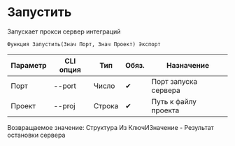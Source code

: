 ﻿---
sidebar_position: 6
---


# Запустить
 Запускает прокси сервер интеграций



`Функция Запустить(Знач Порт, Знач Проект) Экспорт`

  | Параметр | CLI опция | Тип | Обяз. | Назначение |
  |-|-|-|-|-|
  | Порт | --port | Число | &#x2714; | Порт запуска сервера |
  | Проект | --proj | Строка | &#x2714; | Путь к файлу проекта |

  
  Возвращаемое значение:   Структура Из КлючИЗначение - Результат остановки сервера

<br/>




```bsl title="Пример использования для 1С:Предприятие/OneScript"

```
    




